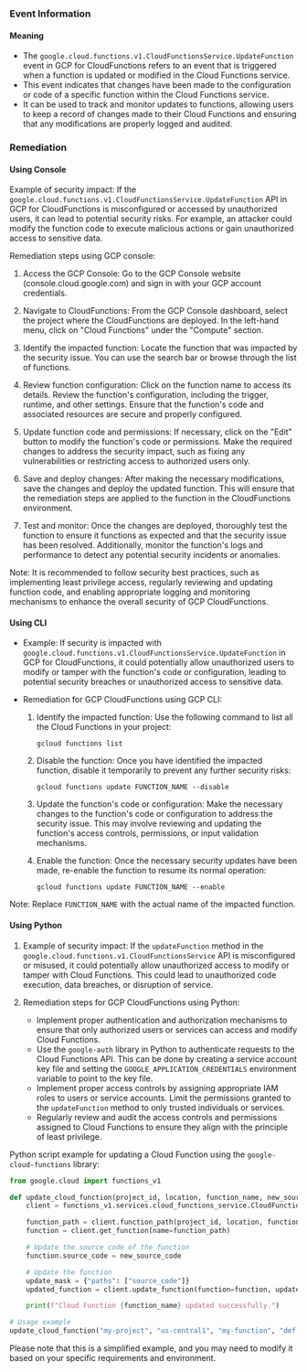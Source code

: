 
### Event Information

#### Meaning

- The `google.cloud.functions.v1.CloudFunctionsService.UpdateFunction` event in GCP for CloudFunctions refers to an event that is triggered when a function is updated or modified in the Cloud Functions service.
- This event indicates that changes have been made to the configuration or code of a specific function within the Cloud Functions service.
- It can be used to track and monitor updates to functions, allowing users to keep a record of changes made to their Cloud Functions and ensuring that any modifications are properly logged and audited.

### Remediation

#### Using Console

Example of security impact: If the `google.cloud.functions.v1.CloudFunctionsService.UpdateFunction` API in GCP for CloudFunctions is misconfigured or accessed by unauthorized users, it can lead to potential security risks. For example, an attacker could modify the function code to execute malicious actions or gain unauthorized access to sensitive data.

Remediation steps using GCP console:

1. Access the GCP Console: Go to the GCP Console website (console.cloud.google.com) and sign in with your GCP account credentials.

2. Navigate to CloudFunctions: From the GCP Console dashboard, select the project where the CloudFunctions are deployed. In the left-hand menu, click on "Cloud Functions" under the "Compute" section.

3. Identify the impacted function: Locate the function that was impacted by the security issue. You can use the search bar or browse through the list of functions.

4. Review function configuration: Click on the function name to access its details. Review the function's configuration, including the trigger, runtime, and other settings. Ensure that the function's code and associated resources are secure and properly configured.

5. Update function code and permissions: If necessary, click on the "Edit" button to modify the function's code or permissions. Make the required changes to address the security impact, such as fixing any vulnerabilities or restricting access to authorized users only.

6. Save and deploy changes: After making the necessary modifications, save the changes and deploy the updated function. This will ensure that the remediation steps are applied to the function in the CloudFunctions environment.

7. Test and monitor: Once the changes are deployed, thoroughly test the function to ensure it functions as expected and that the security issue has been resolved. Additionally, monitor the function's logs and performance to detect any potential security incidents or anomalies.

Note: It is recommended to follow security best practices, such as implementing least privilege access, regularly reviewing and updating function code, and enabling appropriate logging and monitoring mechanisms to enhance the overall security of GCP CloudFunctions.

#### Using CLI

- Example: If security is impacted with `google.cloud.functions.v1.CloudFunctionsService.UpdateFunction` in GCP for CloudFunctions, it could potentially allow unauthorized users to modify or tamper with the function's code or configuration, leading to potential security breaches or unauthorized access to sensitive data.

- Remediation for GCP CloudFunctions using GCP CLI:
  1. Identify the impacted function: Use the following command to list all the Cloud Functions in your project:
     ```
     gcloud functions list
     ```

  2. Disable the function: Once you have identified the impacted function, disable it temporarily to prevent any further security risks:
     ```
     gcloud functions update FUNCTION_NAME --disable
     ```

  3. Update the function's code or configuration: Make the necessary changes to the function's code or configuration to address the security issue. This may involve reviewing and updating the function's access controls, permissions, or input validation mechanisms.

  4. Enable the function: Once the necessary security updates have been made, re-enable the function to resume its normal operation:
     ```
     gcloud functions update FUNCTION_NAME --enable
     ```

Note: Replace `FUNCTION_NAME` with the actual name of the impacted function.

#### Using Python

1. Example of security impact: If the `updateFunction` method in the `google.cloud.functions.v1.CloudFunctionsService` API is misconfigured or misused, it could potentially allow unauthorized access to modify or tamper with Cloud Functions. This could lead to unauthorized code execution, data breaches, or disruption of service.

2. Remediation steps for GCP CloudFunctions using Python:
   - Implement proper authentication and authorization mechanisms to ensure that only authorized users or services can access and modify Cloud Functions.
   - Use the `google-auth` library in Python to authenticate requests to the Cloud Functions API. This can be done by creating a service account key file and setting the `GOOGLE_APPLICATION_CREDENTIALS` environment variable to point to the key file.
   - Implement proper access controls by assigning appropriate IAM roles to users or service accounts. Limit the permissions granted to the `updateFunction` method to only trusted individuals or services.
   - Regularly review and audit the access controls and permissions assigned to Cloud Functions to ensure they align with the principle of least privilege.

Python script example for updating a Cloud Function using the `google-cloud-functions` library:

```python
from google.cloud import functions_v1

def update_cloud_function(project_id, location, function_name, new_source_code):
    client = functions_v1.services.cloud_functions_service.CloudFunctionsServiceClient()

    function_path = client.function_path(project_id, location, function_name)
    function = client.get_function(name=function_path)

    # Update the source code of the function
    function.source_code = new_source_code

    # Update the function
    update_mask = {"paths": ["source_code"]}
    updated_function = client.update_function(function=function, update_mask=update_mask)

    print(f"Cloud Function {function_name} updated successfully.")

# Usage example
update_cloud_function("my-project", "us-central1", "my-function", "def my_function(request):\n    return 'Hello, World!'")
```

Please note that this is a simplified example, and you may need to modify it based on your specific requirements and environment.

